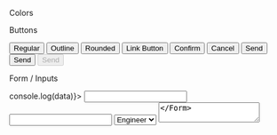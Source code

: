 
<Heading>Colors</Heading>

<Colors />

<Heading>Buttons</Heading>

<Button>Regular</Button>
<Button outline={true}>Outline</Button>
<Button rounded={true}>Rounded</Button>
<Button type="link" href="#clicked">Link Button</Button>
<Button className="confirm">Confirm</Button>
<Button className="cancel">Cancel</Button>
<Button loading={true}>Send</Button>
<Button loading="done">Send</Button>
<Button disabled>Send</Button>


<Heading>Form / Inputs</Heading>

<Form onSubmit={(data) => console.log(data)}>
    <Input name="first_name" label="First Name" minLength="3" required/>
    <Input name="last_name" label="Last Name" required />
    <Range name="age" label="Age" />
    <Select label="Job Type" name="job-type">
        <option value="engineer">Engineer</option>
        <option value="nurse">Nurse</option>
         <option value="midwife">Midwife</option>
    </Select>
    <TextArea label="About yourself" name="about-you"/>
</Form>

<Heading>Dialog</Heading>

<DialogDemo/>

<Heading>Typography</Heading>

# Heading 1
## Heading 2
### Heading 3
#### Heading 4
##### Heading 5
###### Heading 6

### Paragraph

Lorem Ipsum is simply dummy text of the printing and typesetting industry. Lorem Ipsum has been the industry's standard dummy text ever since the 1500s, when an unknown printer took a galley of type and scrambled it to make a type specimen book.

### Lists

- item 1
- item 2
- item 3
- item 4

1. item 1
2. item 2
3. item 3
4. item 4

### Links

[I'm an inline-style link](#hello)